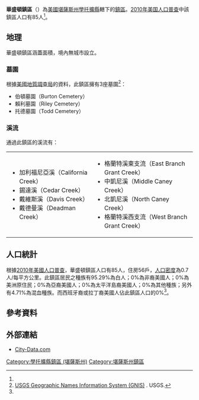 {{noteTA
|G1=USState
|1=zh-hans:肖托夸; zh-hant:學托擴;
}}
{{Infobox settlement
|official_name = 華盛頓鎮區
|native_name = Washington Township
|settlement_type = 鎮區
|image_map = Map highlighting Washington Township, Chautauqua County, Kansas.svg
|map_caption = 華盛頓鎮區在學托擴縣的位置
|coordinates_display = inline,title
|coordinates_region = US-KS
|subdivision_type = [[世界政區索引|國家]]
|subdivision_name = [[美国|美国]]
|subdivision_type1 = [[美國行政區劃|州]]
|subdivision_name1 = [[堪薩斯州|堪薩斯州]]
|subdivision_type2 = [[堪薩斯州行政區劃|縣]]
|subdivision_name2 = [[學托擴縣_(堪薩斯州)|學托擴縣]]
|area_total_km2 = 122.25
|area_land_km2 = 120.92
|area_water_km2 = 1.33
|area_total_sq_mi =
|area_land_sq_mi =
|area_water_sq_mi =
|area_water_percent = 1.09
|population_as_of = [[2010年美国人口普查|2010]]
|population_footnotes = <ref name="Census 2010">{{cite web| url=http://factfinder2.census.gov| title=Race, Hispanic or Latino, Age, and Housing Occupancy: 2010 Census Redistricting Data, Washington township, Chautauqua County, Kansas| publisher=U.S. Census Bureau, American FactFinder 2| accessdate=2016-05-12| archive-date=2013-09-11| archive-url=https://web.archive.org/web/20130911234518/http://factfinder2.census.gov/| dead-url=no}}</ref>
|population_total = 85
|population_density_km2 = auto
|elevation_footnotes = 
|elevation_m = 305
|elevation_ft = 1001
|latd = 37
|latm = 09
|lats = 24
|latNS = N
|longd = 96
|longm = 02
|longs = 17
|longEW = W
|postal_code_type =
|postal_code = 
|blank_name = [[聯邦資料處理標準|FIPS編碼]]
|blank_info = 20-75550
|blank1_name = [[地名信息系统|GNIS]] ID
|blank1_info = [http://geonames.usgs.gov/pls/gnispublic/f?p=gnispq:3:::NO::P3_FID:0469132 0469132]
|website = 
|footnotes = 
}}

'''華盛頓鎮區'''（{{lang-en|'''Washington Township'''}}）為[[美國|美國]][[堪薩斯州|堪薩斯州]][[學托擴縣_(堪薩斯州)|學托擴縣]]轄下的[[行政鎮區|鎮區]]。[[2010年美国人口普查|2010年美国人口普查]]中該鎮區人口有85人<ref name="Census 2010"/>。

==地理==
華盛頓鎮區涵蓋面積{{convert|122.25|km2|sqmi}}，境內無城市設立。

===墓園===
根據[[美國地質調查局|美國地質調查局]]的資料，此鎮區擁有3座墓園<ref>[http://geonames.usgs.gov/domestic/index.html USGS Geographic Names Information System (GNIS)] {{Wayback|url=http://geonames.usgs.gov/domestic/index.html |date=20190428150204 }}. USGS.</ref>：
*伯頓墓園（Burton Cemetery）
*賴利墓園（Riley Cemetery）
*托德墓園（Todd Cemetery）

===溪流===
通過此鎮區的溪流有：
{|
|
*加利福尼亞溪（California Creek）
*錫達溪（Cedar Creek）
*戴維斯溪（Davis Creek）
*戴德曼溪（Deadman Creek）
|
*格蘭特溪東支流（East Branch Grant Creek）
*中凱尼溪（Middle Caney Creek）
*北凱尼溪（North Caney Creek）
*格蘭特溪西支流（West Branch Grant Creek）
|}

==人口統計==
根據[[2010年美國人口普查|2010年美國人口普查]]，華盛頓鎮區人口有85人，住房56戶，[[人口密度|人口密度]]為0.7人/每平方公里。此鎮區居民之種族有95.29%為白人；0%為非裔美國人；0%為美洲原住民；0%為亞裔美國人；0%為太平洋島裔美國人；0%為其他種族；另外有4.71%為混血種族。而西班牙裔或拉丁裔美國人佔此鎮區人口的0%<ref name="Census 2010"/>。

==參考資料==
{{reflist}}

==外部連結==
*[http://www.city-data.com/township/Washington-Chautauqua-KS.html City-Data.com] {{Wayback|url=http://www.city-data.com/township/Washington-Chautauqua-KS.html |date=20160303173100 }}

{{學托擴縣 (堪薩斯州)}}

{{DEFAULTSORT:Washington}}
[[Category:學托擴縣鎮區_(堪薩斯州)|Category:學托擴縣鎮區 (堪薩斯州)]]
[[Category:堪薩斯州鎮區|Category:堪薩斯州鎮區]]